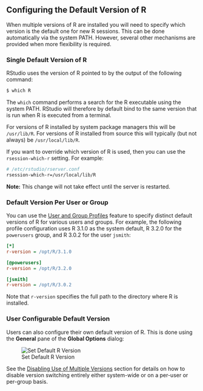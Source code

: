 ## Configuring the Default Version of R

When multiple versions of R are installed you will need to specify which version
is the default one for new R sessions. This can be done automatically via the
system PATH. However, several other mechanisms are provided when more flexibility
is required.

### Single Default Version of R

RStudio uses the version of R pointed to by the output of the following command:

```bash
$ which R
```

The `which` command performs a search for the R executable using the system PATH. RStudio will therefore by default bind to the same version that is run when R is executed from a terminal.

For versions of R installed by system package managers this will be `/usr/lib/R`. For versions of R installed from source this will typically (but not always) be `/usr/local/lib/R`.

If you want to override which version of R is used, then you can use the `rsession-which-r` setting. For example:



```bash
# /etc/rstudio/rserver.conf
rsession-which-r=/usr/local/lib/R
```

**Note:** This change will not take effect until the server is restarted. 

### Default Version Per User or Group

You can use the [User and Group Profiles](../r_sessions/user_and_group_profiles.html) feature to specify distinct default versions of R for various users and groups. For example, the following profile configuration uses R 3.1.0 as the system default, R 3.2.0 for the `powerusers` group, and R 3.0.2 for the user `jsmith`:

```ini
[*]
r-version = /opt/R/3.1.0

[@powerusers]
r-version = /opt/R/3.2.0

[jsmith]
r-version = /opt/R/3.0.2
```

Note that `r-version` specifies the full path to the directory where R is installed.

### User Configurable Default Version

Users can also configure their own default version of R. This is done using the **General** pane of the **Global Options** dialog:

![Set Default R Version](../images/SetDefaultRVersion.png)

See the [Disabling Use of Multiple Versions](using_multiple_versions_of_r.qmd#disabling-use-of-multiple-versions) section for details on how to disable version switching entirely either system-wide or on a per-user or per-group basis.

